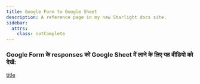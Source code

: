 ```yaml
---
title: Google Form to Google Sheet
description: A reference page in my new Starlight docs site.
sidebar:
  attrs:
    class: notComplete
---
```


### Google Form के responses को Google Sheet में लाने के लिए यह वीडियो को देखें:
[title](https://youtu.be/Tybe6mqGxgU?si=Om8Mn1M553MYBXW2 )

